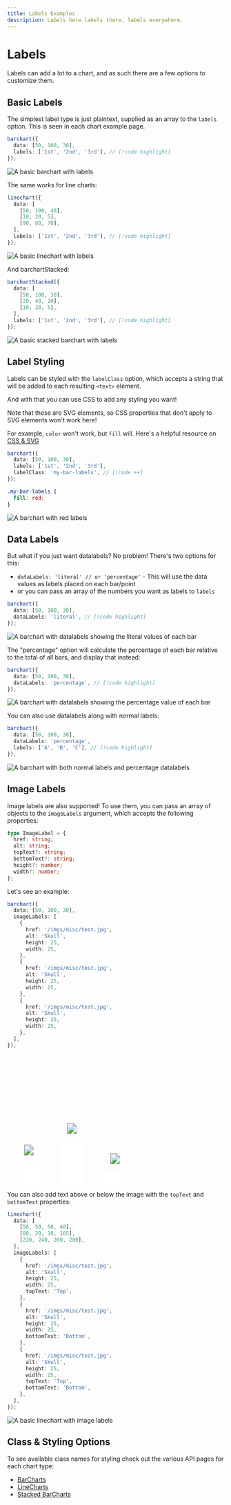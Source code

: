 ```yaml
---
title: Labels Examples
description: Labels here labels there, labels everywhere.
---
```


# Labels

Labels can add a lot to a chart, and as such there are a few options to customize them.

## Basic Labels

The simplest label type is just plaintext, supplied as an array to the `labels` option. This is seen in each chart example page.

```ts
barchart({
  data: [50, 100, 30],
  labels: ['1st', '2nd', '3rd'], // [!code highlight]
});
```

![A basic barchart with labels](/imgs/examples/labels/ex1.svg)

The same works for line charts:

```ts
linechart({
  data: [
    [50, 100, 40],
    [10, 20, 5],
    [90, 80, 70],
  ],
  labels: ['1st', '2nd', '3rd'], // [!code highlight]
});
```

![A basic linechart with labels](/imgs/examples/labels/ex2.svg)

And barchartStacked:

```ts
barchartStacked({
  data: [
    [50, 100, 30],
    [20, 40, 10],
    [10, 20, 5],
  ],
  labels: ['1st', '2nd', '3rd'], // [!code highlight]
});
```

![A basic stacked barchart with labels](/imgs/examples/labels/ex3.svg)

## Label Styling

Labels can be styled with the `labelClass` option, which accepts a string that will be added to each resulting `<text>` element.

And with that you can use CSS to add any styling you want!

<Callout type="info">
Note that these are SVG elements, so CSS properties that don't apply to SVG elements won't work here!

For example, `color` won't work, but `fill` will. Here's a helpful resource on [CSS & SVG](https://developer.mozilla.org/en-US/docs/Web/SVG/Tutorials/SVG_from_scratch/SVG_and_CSS)

</Callout>

```ts tab="TS"
barchart({
  data: [50, 100, 30],
  labels: ['1st', '2nd', '3rd'],
  labelClass: 'my-bar-labels', // [!code ++]
});
```

```css tab="CSS"
.my-bar-labels {
  fill: red;
}
```

![A barchart with red labels](/imgs/examples/labels/ex4.svg)

## Data Labels

But what if you just want datalabels? No problem! There's two options for this:

- `dataLabels: 'literal' // or 'percentage'` - This will use the data values as labels placed on each bar/point
- or you can pass an array of the numbers you want as labels to `labels`

```ts
barchart({
  data: [50, 100, 30],
  dataLabels: 'literal', // [!code highlight]
});
```

![A barchart with datalabels showing the literal values of each bar](/imgs/examples/labels/ex5.svg)

The "percentage" option will calculate the percentage of each bar relative to the total of all bars, and display that instead:

```ts
barchart({
  data: [50, 100, 30],
  dataLabels: 'percentage', // [!code highlight]
});
```

![A barchart with datalabels showing the percentage value of each bar](/imgs/examples/labels/ex6.svg)

You can also use datalabels along with normal labels:

```ts
barchart({
  data: [50, 100, 30],
  dataLabels: 'percentage',
  labels: ['A', 'B', 'C'], // [!code highlight]
});
```

![A barchart with both normal labels and percentage datalabels](/imgs/examples/labels/ex7.svg)

## Image Labels

Image labels are also supported! To use them, you can pass an array of objects to the `imageLabels` argument, which accepts the following properties:

```ts
type ImageLabel = {
  href: string;
  alt: string;
  topText?: string;
  bottomText?: string;
  height?: number;
  width?: number;
};
```

Let's see an example:

```ts
barchart({
  data: [50, 100, 30],
  imageLabels: [
    {
      href: '/imgs/misc/test.jpg',
      alt: 'Skull',
      height: 25,
      width: 25,
    },
    {
      href: '/imgs/misc/test.jpg',
      alt: 'Skull',
      height: 25,
      width: 25,
    },
    {
      href: '/imgs/misc/test.jpg',
      alt: 'Skull',
      height: 25,
      width: 25,
    },
  ],
});
```

<svg
  xmlns="http://www.w3.org/2000/svg"
  viewBox="0 0 300 300"
  height="300"
  width="300">
  <g class="tmc-bargroup">
    <rect height="50" width="50" y="250" x="25" fill="#ffffff"></rect>
    <rect height="100" width="50" y="200" x="125" fill="#ffffff"></rect>
    <rect height="30" width="50" y="270" x="225" fill="#ffffff"></rect>
  </g>
  <g class="tmc-image-label-group">
    <image
      className="tmc-image-label"
      y="207.5"
      x="37.5"
      height="25"
      width="25"
      alt="Skull"
      href="/toomanycharts/imgs/misc/test.jpg"></image>
    <image
      className="tmc-image-label"
      y="157.5"
      x="137.5"
      height="25"
      width="25"
      alt="Skull"
      href="/toomanycharts/imgs/misc/test.jpg"></image>
    <image
      className="tmc-image-label"
      y="227.5"
      x="237.5"
      height="25"
      width="25"
      alt="Skull"
      href="/toomanycharts/imgs/misc/test.jpg"></image>
  </g>
</svg>

You can also add text above or below the image with the `topText` and `bottomText` properties:

```ts
linechart({
  data: [
    [50, 50, 50, 40],
    [80, 20, 10, 105],
    [220, 240, 260, 280],
  ],
  imageLabels: [
    {
      href: '/imgs/misc/test.jpg',
      alt: 'Skull',
      height: 25,
      width: 25,
      topText: 'Top',
    },
    {
      href: '/imgs/misc/test.jpg',
      alt: 'Skull',
      height: 25,
      width: 25,
      bottomText: 'Bottom',
    },
    {
      href: '/imgs/misc/test.jpg',
      alt: 'Skull',
      height: 25,
      width: 25,
      topText: 'Top',
      bottomText: 'Bottom',
    },
  ],
});
```

![A basic linechart with image labels](/imgs/examples/labels/ex9.png)

## Class & Styling Options

To see available class names for styling check out the various API pages for each chart type:
- [BarCharts](../charts-api/barchart)
- [LineCharts](../charts-api/linechart)
- [Stacked BarCharts](../charts-api/barchartstacked)